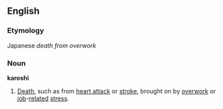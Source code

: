 {{wikipedia}}
==English==

===Etymology===
Japanese ''death from overwork''

===Noun===
'''karoshi'''

# [[death|Death]], such as from [[heart attack]] or [[stroke]], brought on by [[overwork]] or [[job]]-[[related]] [[stress]].